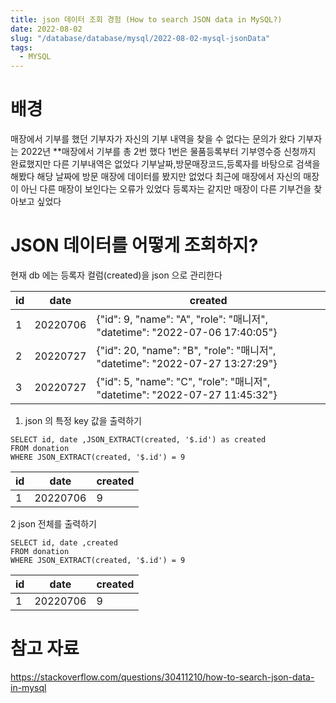 ```yaml
---
title: json 데이터 조회 경험 (How to search JSON data in MySQL?)
date: 2022-08-02
slug: "/database/database/mysql/2022-08-02-mysql-jsonData"
tags:
  - MYSQL
---
```


# 배경
매장에서 기부를 했던 기부자가 자신의 기부 내역을 찾을 수 없다는 문의가 왔다
기부자는 2022년 **매장에서 기부를 총 2번 했다
1번은 물품등록부터 기부영수증 신청까지 완료했지만 다른 기부내역은 없었다
기부날짜,방문매장코드,등록자를 바탕으로 검색을 해봤다
해당 날짜에 방문 매장에 데이터를 봤지만 없었다
최근에 매장에서 자신의 매장이 아닌 다른 매장이 보인다는 오류가 있었다
등록자는 같지만 매장이 다른 기부건을 찾아보고 싶었다

# JSON 데이터를 어떻게 조회하지?

현재 db 에는 등록자 컬럼(created)을 json 으로 관리한다

|id|date|created|
|---|---|---|
|1|	20220706|{"id": 9, "name": "A", "role": "매니저", "datetime": "2022-07-06 17:40:05"}|
|2|	20220727|{"id": 20, "name": "B", "role": "매니저", "datetime": "2022-07-27 13:27:29"}|
|3|	20220727|{"id": 5, "name": "C", "role": "매니저", "datetime": "2022-07-27 11:45:32"}|

1. json 의 특정 key 값을 출력하기

```
SELECT id, date ,JSON_EXTRACT(created, '$.id') as created
FROM donation
WHERE JSON_EXTRACT(created, '$.id') = 9
```

|id|date|created|
|---|---|---|
|1|	20220706|9|

2 json 전체를 출력하기

```
SELECT id, date ,created
FROM donation
WHERE JSON_EXTRACT(created, '$.id') = 9
```

|id|date|created|
|---|---|---|
|1|	20220706|9|


# 참고 자료
https://stackoverflow.com/questions/30411210/how-to-search-json-data-in-mysql